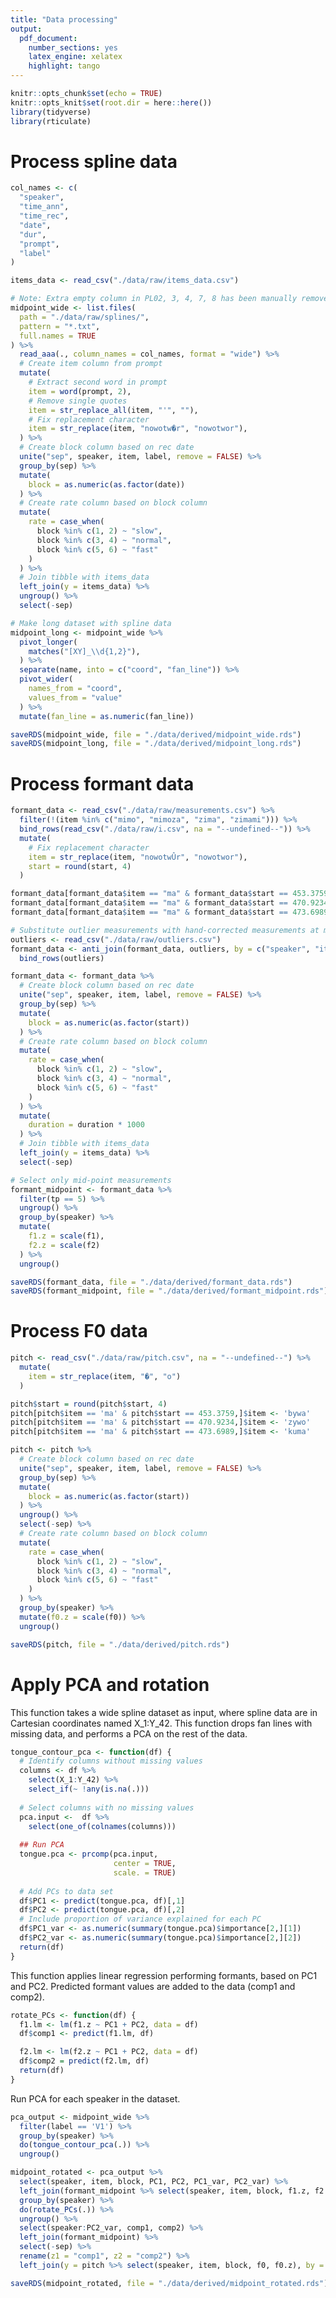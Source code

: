 ```yaml
---
title: "Data processing"
output: 
  pdf_document: 
    number_sections: yes
    latex_engine: xelatex
    highlight: tango
---
```


```r
knitr::opts_chunk$set(echo = TRUE)
knitr::opts_knit$set(root.dir = here::here())
library(tidyverse)
library(rticulate)
```

# Process spline data

```r
col_names <- c(
  "speaker",
  "time_ann",
  "time_rec",
  "date",
  "dur",
  "prompt",
  "label"
)

items_data <- read_csv("./data/raw/items_data.csv")

# Note: Extra empty column in PL02, 3, 4, 7, 8 has been manually removed
midpoint_wide <- list.files(
  path = "./data/raw/splines/",
  pattern = "*.txt",
  full.names = TRUE
) %>%
  read_aaa(., column_names = col_names, format = "wide") %>%
  # Create item column from prompt
  mutate(
    # Extract second word in prompt
    item = word(prompt, 2),
    # Remove single quotes
    item = str_replace_all(item, "'", ""),
    # Fix replacement character
    item = str_replace(item, "nowotw�r", "nowotwor"),
  ) %>%
  # Create block column based on rec date
  unite("sep", speaker, item, label, remove = FALSE) %>%
  group_by(sep) %>%
  mutate(
    block = as.numeric(as.factor(date))
  ) %>%
  # Create rate column based on block column
  mutate(
    rate = case_when(
      block %in% c(1, 2) ~ "slow",
      block %in% c(3, 4) ~ "normal",
      block %in% c(5, 6) ~ "fast"
    )
  ) %>%
  # Join tibble with items_data
  left_join(y = items_data) %>%
  ungroup() %>%
  select(-sep)
```

```r
# Make long dataset with spline data
midpoint_long <- midpoint_wide %>%
  pivot_longer(
    matches("[XY]_\\d{1,2}"),
  ) %>%
  separate(name, into = c("coord", "fan_line")) %>%
  pivot_wider(
    names_from = "coord",
    values_from = "value"
  ) %>%
  mutate(fan_line = as.numeric(fan_line))
```

```r
saveRDS(midpoint_wide, file = "./data/derived/midpoint_wide.rds")
saveRDS(midpoint_long, file = "./data/derived/midpoint_long.rds")
```

# Process formant data

```r
formant_data <- read_csv("./data/raw/measurements.csv") %>%
  filter(!(item %in% c("mimo", "mimoza", "zima", "zimami"))) %>%
  bind_rows(read_csv("./data/raw/i.csv", na = "--undefined--")) %>%
  mutate(
    # Fix replacement character
    item = str_replace(item, "nowotwÛr", "nowotwor"),
    start = round(start, 4)
  )

formant_data[formant_data$item == "ma" & formant_data$start == 453.3759,]$item <- "bywa"
formant_data[formant_data$item == "ma" & formant_data$start == 470.9234,]$item <- "zywo"
formant_data[formant_data$item == "ma" & formant_data$start == 473.6989,]$item <- "kuma"

# Substitute outlier measurements with hand-corrected measurements at midpoint
outliers <- read_csv("./data/raw/outliers.csv")
formant_data <- anti_join(formant_data, outliers, by = c("speaker", "item", "start", "tp")) %>%
  bind_rows(outliers)

formant_data <- formant_data %>%
  # Create block column based on rec date
  unite("sep", speaker, item, label, remove = FALSE) %>%
  group_by(sep) %>%
  mutate(
    block = as.numeric(as.factor(start))
  ) %>%
  # Create rate column based on block column
  mutate(
    rate = case_when(
      block %in% c(1, 2) ~ "slow",
      block %in% c(3, 4) ~ "normal",
      block %in% c(5, 6) ~ "fast"
    )
  ) %>%
  mutate(
    duration = duration * 1000
  ) %>%
  # Join tibble with items_data
  left_join(y = items_data) %>%
  select(-sep)

# Select only mid-point measurements
formant_midpoint <- formant_data %>%
  filter(tp == 5) %>%
  ungroup() %>%
  group_by(speaker) %>%
  mutate(
    f1.z = scale(f1),
    f2.z = scale(f2)
  ) %>%
  ungroup()
```

```r
saveRDS(formant_data, file = "./data/derived/formant_data.rds")
saveRDS(formant_midpoint, file = "./data/derived/formant_midpoint.rds")
```

# Process F0 data

```r
pitch <- read_csv("./data/raw/pitch.csv", na = "--undefined--") %>%
  mutate(
    item = str_replace(item, "�", "o")
  )

pitch$start = round(pitch$start, 4)
pitch[pitch$item == 'ma' & pitch$start == 453.3759,]$item <- 'bywa'
pitch[pitch$item == 'ma' & pitch$start == 470.9234,]$item <- 'zywo'
pitch[pitch$item == 'ma' & pitch$start == 473.6989,]$item <- 'kuma'

pitch <- pitch %>%
  # Create block column based on rec date
  unite("sep", speaker, item, label, remove = FALSE) %>%
  group_by(sep) %>%
  mutate(
    block = as.numeric(as.factor(start))
  ) %>%
  ungroup() %>%
  select(-sep) %>%
  # Create rate column based on block column
  mutate(
    rate = case_when(
      block %in% c(1, 2) ~ "slow",
      block %in% c(3, 4) ~ "normal",
      block %in% c(5, 6) ~ "fast"
    )
  ) %>%
  group_by(speaker) %>%
  mutate(f0.z = scale(f0)) %>%
  ungroup()
```

```r
saveRDS(pitch, file = "./data/derived/pitch.rds")
```

# Apply PCA and rotation

This function takes a wide spline dataset as input, where spline data are in Cartesian coordinates named X_1:Y_42. This function drops fan lines with missing data, and performs a PCA on the rest of the data.

```r
tongue_contour_pca <- function(df) {
  # Identify columns without missing values
  columns <- df %>%
    select(X_1:Y_42) %>%
    select_if(~ !any(is.na(.)))
  
  # Select columns with no missing values
  pca.input <-  df %>%
    select(one_of(colnames(columns)))
  
  ## Run PCA
  tongue.pca <- prcomp(pca.input,
                       center = TRUE,
                       scale. = TRUE) 
  
  # Add PCs to data set
  df$PC1 <- predict(tongue.pca, df)[,1]
  df$PC2 <- predict(tongue.pca, df)[,2]
  # Include proportion of variance explained for each PC
  df$PC1_var <- as.numeric(summary(tongue.pca)$importance[2,][1])
  df$PC2_var <- as.numeric(summary(tongue.pca)$importance[2,][2])
  return(df)
}
```

This function applies linear regression performing formants, based on PC1 and PC2.
Predicted formant values are added to the data (comp1 and comp2).

```r
rotate_PCs <- function(df) {
  f1.lm <- lm(f1.z ~ PC1 + PC2, data = df)
  df$comp1 <- predict(f1.lm, df)

  f2.lm <- lm(f2.z ~ PC1 + PC2, data = df)
  df$comp2 = predict(f2.lm, df)
  return(df)
}
```

Run PCA for each speaker in the dataset.

```r
pca_output <- midpoint_wide %>%
  filter(label == 'V1') %>%
  group_by(speaker) %>%
  do(tongue_contour_pca(.)) %>%
  ungroup()
```

```r
midpoint_rotated <- pca_output %>%
  select(speaker, item, block, PC1, PC2, PC1_var, PC2_var) %>%
  left_join(formant_midpoint %>% select(speaker, item, block, f1.z, f2.z)) %>%
  group_by(speaker) %>%
  do(rotate_PCs(.)) %>%
  ungroup() %>%
  select(speaker:PC2_var, comp1, comp2) %>%
  left_join(formant_midpoint) %>%
  select(-sep) %>%
  rename(z1 = "comp1", z2 = "comp2") %>%
  left_join(y = pitch %>% select(speaker, item, block, f0, f0.z), by = c("speaker", "item", "block"))
```

```r
saveRDS(midpoint_rotated, file = "./data/derived/midpoint_rotated.rds")
```



